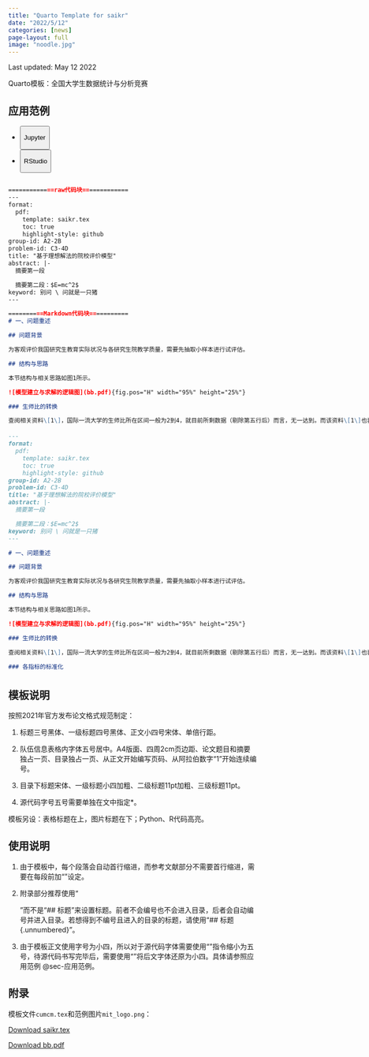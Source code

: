 ```yaml
---
title: "Quarto Template for saikr"
date: "2022/5/12"
categories: [news]
page-layout: full
image: "noodle.jpg"
---
```


Last updated: May 12 2022

Quarto模板：全国大学生数据统计与分析竞赛

## 应用范例{#sec-应用范例}

::: hello-cumcm-banner
<ul class="nav nav-pills" id="hello-cumcm-tab" role="tablist">

<li class="nav-item" role="presentation">

<button class="nav-link active" id="jupyter-tab" data-bs-toggle="tab" data-bs-target="#jupyter" type="button" role="tab" aria-controls="jupyter" aria-selected="true">

Jupyter

</button>

</li>

<li class="nav-item" role="presentation">

<button class="nav-link" id="rstudio-tab" data-bs-toggle="tab" data-bs-target="#rstudio" type="button" role="tab" aria-controls="rstudio" aria-selected="false">

RStudio

</button>

</li>

</ul>
:::

::: {style="width:920px;overflow:auto;"}
::: {#hello-cumcm-tabcontent .tab-content}

::: {#jupyter .tab-pane .fade .show .active role="tabpanel" aria-labelledby="jupyter-tab"}
::: {style="height:500px;width:800px;overflow:auto;"}



::: grid
::: {.g-col-lg-6 .g-col-12}
```` markdown
=============raw代码块=============
---
format: 
  pdf:
    template: saikr.tex
    toc: true
    highlight-style: github
group-id: A2-2B
problem-id: C3-4D
title: "基于理想解法的院校评价模型"
abstract: |-
  摘要第一段

  摘要第二段：$E=mc^2$
keyword: 别问 \ 问就是一只猪
---

==========Markdown代码块===========
# 一、问题重述

## 问题背景

为客观评价我国研究生教育实际状况与各研究生院教学质量，需要先抽取小样本进行试评估。

## 结构与思路

本节结构与相关思路如图1所示。

![模型建立与求解的逻辑图](bb.pdf){fig.pos="H" width="95%" height="25%"}

### 生师比的转换

查阅相关资料\[1\]，国际一流大学的生师比所在区间一般为2到4，就目前所剩数据（剔除第五行后）而言，无一达到。而该资料\[1\]也表明，生师比在10以内都可以接受。

### 各指标的标准化

由于本文所采用标准化方法与加权方法数量较多，故本文首先给出所用到的数据处理方法（两种标准化方法与三种客观赋权法）的公式与简单说明。

## TOPSIS法求解

TOPSIS法也称为理想解法，是一种有效的多指标评价方法。

理想解法相关公式有以下：
$$
c_j^*=\begin{cases}
\max c_{ij},\ \ j\text{为效益型属性}\\
\min c_{ij},\ \ j\text{为成本型属性}.
\end{cases}
$$ {#eq-正理想解}

· $c_j^*$为第$j$列的正理想解（向量）。

$$
c_j^0=\begin{cases}
\min c_{ij},\ \ j\text{为效益型属性}\\
\max c_{ij},\ \ j\text{为成本型属性}.
\end{cases}
$$ {#eq-负理想解}

· $c_j^0$为第$j$列的负理想解。

# 参考文献

\noindent [1].别问

\noindent [2].问就是一只猪

# 附录

\subsection*{A.代码}

\small
```{{python}}
import numpy as np
import matplotlib.pyplot as plt

r = np.arange(0, 2, 0.01)
theta = 2 * np.pi * r
fig, ax = plt.subplots(
  subplot_kw = {'projection': 'polar'} 
)
ax.plot(theta, r)
ax.set_rticks([0.5, 1, 1.5, 2])
ax.grid(True)
plt.show()
```
\normalsize 
````
:::

::: {.hello-output .g-col-lg-6 .g-col-12}
![](images/output.jpeg)
:::
:::
:::
:::

::: {#rstudio .tab-pane .fade role="tabpanel" aria-labelledby="rstudio-tab"}
::: {style="height:500px;width:800px;overflow:auto;"}



::: grid
::: {.g-col-lg-6 .g-col-12}
````markdown
---
format: 
  pdf:
    template: saikr.tex
    toc: true
    highlight-style: github
group-id: A2-2B
problem-id: C3-4D
title: "基于理想解法的院校评价模型"
abstract: |-
  摘要第一段

  摘要第二段：$E=mc^2$
keyword: 别问 \ 问就是一只猪
---

# 一、问题重述

## 问题背景

为客观评价我国研究生教育实际状况与各研究生院教学质量，需要先抽取小样本进行试评估。

## 结构与思路

本节结构与相关思路如图1所示。

![模型建立与求解的逻辑图](bb.pdf){fig.pos="H" width="95%" height="25%"}

### 生师比的转换

查阅相关资料\[1\]，国际一流大学的生师比所在区间一般为2到4，就目前所剩数据（剔除第五行后）而言，无一达到。而该资料\[1\]也表明，生师比在10以内都可以接受。

### 各指标的标准化

由于本文所采用标准化方法与加权方法数量较多，故本文首先给出所用到的数据处理方法（两种标准化方法与三种客观赋权法）的公式与简单说明。

## TOPSIS法求解

TOPSIS法也称为理想解法，是一种有效的多指标评价方法。

理想解法相关公式有以下：
$$
c_j^*=\begin{cases}
\max c_{ij},\ \ j\text{为效益型属性}\\
\min c_{ij},\ \ j\text{为成本型属性}.
\end{cases}
$$ {#eq-正理想解}

· $c_j^*$为第$j$列的正理想解（向量）。

$$
c_j^0=\begin{cases}
\min c_{ij},\ \ j\text{为效益型属性}\\
\max c_{ij},\ \ j\text{为成本型属性}.
\end{cases}
$$ {#eq-负理想解}

· $c_j^0$为第$j$列的负理想解。

# 参考文献

\noindent [1].别问

\noindent [2].问就是一只猪

# 附录

\subsection*{A.代码}

\small
```{{python}}
import numpy as np
import matplotlib.pyplot as plt

r = np.arange(0, 2, 0.01)
theta = 2 * np.pi * r
fig, ax = plt.subplots(
  subplot_kw = {'projection': 'polar'} 
)
ax.plot(theta, r)
ax.set_rticks([0.5, 1, 1.5, 2])
ax.grid(True)
plt.show()
```
\normalsize 
````
:::
:::

::: {.hello-output .g-col-lg-6 .g-col-12}
![](images/output.jpeg)
:::

:::
:::
:::
:::

## 模板说明

按照2021年官方发布论文格式规范制定：

1. 标题三号黑体、一级标题四号黑体、正文小四号宋体、单倍行距。

2. 队伍信息表格内字体五号居中。A4版面、四周2cm页边距、论文题目和摘要独占一页、目录独占一页、从正文开始编写页码、从阿拉伯数字“1”开始连续编号。

3. 目录下标题宋体、一级标题小四加粗、二级标题11pt加粗、三级标题11pt。

3. 源代码字号五号需要单独在文中指定*。

模板另设：表格标题在上，图片标题在下；Python、R代码高亮。

## 使用说明

1. 由于模板中，每个段落会自动首行缩进，而参考文献部分不需要首行缩进，需要在每段前加“\noindent”设定。

2. 附录部分推荐使用“\subsection*{标题}”而不是“## 标题”来设置标题。前者不会编号也不会进入目录，后者会自动编号并进入目录。若想得到不编号且进入的目录的标题，请使用“## 标题{.unnumbered}”。

3. 由于模板正文使用字号为小四，所以对于源代码字体需要使用“\small”指令缩小为五号，待源代码书写完毕后，需要使用“\normalsize”将后文字体还原为小四。具体请参照应用范例 @sec-应用范例。

## 附录

模板文件``cumcm.tex``和范例图片``mit_logo.png``：

::: {.callout-note appearance="minimal"}
<i class="bi bi-journal-code"></i> [Download saikr.tex](_saikr.tex){download="saikr.tex"}
:::

::: {.callout-note appearance="minimal"}
<i class="bi bi-file-earmark-image"></i> [Download bb.pdf](_bb.pdf){download="bb.pdf"}
:::